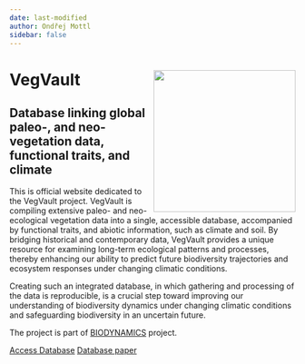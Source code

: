 ```yaml
---
date: last-modified
author: Ondřej Mottl
sidebar: false
---
```


# VegVault<img src="Outputs/Figures/website/VegVault_logo.png" align="right" width="250"/>

## Database linking global paleo-, and neo-vegetation data, functional traits, and climate

This is official website dedicated to the VegVault project. VegVault is compiling extensive paleo- and neo-ecological vegetation data into a single, accessible database, accompanied by functional traits, and abiotic information, such as climate and soil. By bridging historical and contemporary data, VegVault provides a unique resource for examining long-term ecological patterns and processes, thereby enhancing our ability to predict future biodiversity trajectories and ecosystem responses under changing climatic conditions.

Creating such an integrated database, in which gathering and processing of the data is reproducible, is a crucial step toward improving our understanding of biodiversity dynamics under changing climatic conditions and safeguarding biodiversity in an uncertain future.

The project is part of [BIODYNAMICS](https://bit.ly/BIODYNAMICS) project.

[Access Database](/website/database_access.qmd){.btn} [Database paper](/website/materials.qmd){.btn}